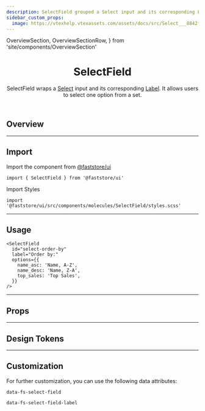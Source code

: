 ```yaml
---
description: SelectField grouped a Select input and its corresponding Label.
sidebar_custom_props:
  image: https://vtexhelp.vtexassets.com/assets/docs/src/Select___8842f3b6522c3e8db0a887b3f216a6ab.png
---
```


  OverviewSection,
  OverviewSectionRow,
} from 'site/components/OverviewSection'

<header>

# SelectField

SelectField wraps a [Select](/components/atoms/select) input and its corresponding [Label](/componentes/atoms/label). It allows users to select one option from a set.

</header>

## Overview

<OverviewSection>
  <SelectField
    id="select-overview-default"
    label="Select a Status:"
    options={{
      great: 'Great',
      ok: 'Ok',
      bad: 'Bad',
    }}
  />
  <SelectField
    id="select-overview-disabled"
    label="Select a Status:"
    options={{
      great: 'Great',
      ok: 'Ok',
      bad: 'Bad',
    }}
    disabled
  />
</OverviewSection>

---

## Import

Import the component from <a href="https://www.faststore.dev/reference/ui/get-started-faststore-ui">@faststore/ui</a>

```tsx copy
import { SelectField } from '@faststore/ui'
```

Import Styles

```tsx copy
import '@faststore/ui/src/components/molecules/SelectField/styles.scss'
```

---

## Usage

<OverviewSection>
  <SelectField
    id="select-order-by"
    label="Order by:"
    options={{
      name_asc: 'Name, A-Z',
      name_desc: 'Name, Z-A',
      top_sales: 'Top Sales',
    }}
  />
</OverviewSection>

```tsx copy
<SelectField
  id="select-order-by"
  label="Order by:"
  options={{
    name_asc: 'Name, A-Z',
    name_desc: 'Name, Z-A',
    top_sales: 'Top Sales',
  }}
/>
```

---

## Props

<PropsSection name="SelectField" />

---

## Design Tokens

<TokenTable>
  <TokenRow
    token="--fs-select-label-color"
    value="var(--fs-color-text-light)"
    isColor
  />
  <TokenRow
    token="--fs-select-label-margin-right"
    value="var(--fs-spacing-1)"
  />
</TokenTable>

---

## Customization

For further customization, you can use the following data attributes:

`data-fs-select-field`

`data-fs-select-field-label`
